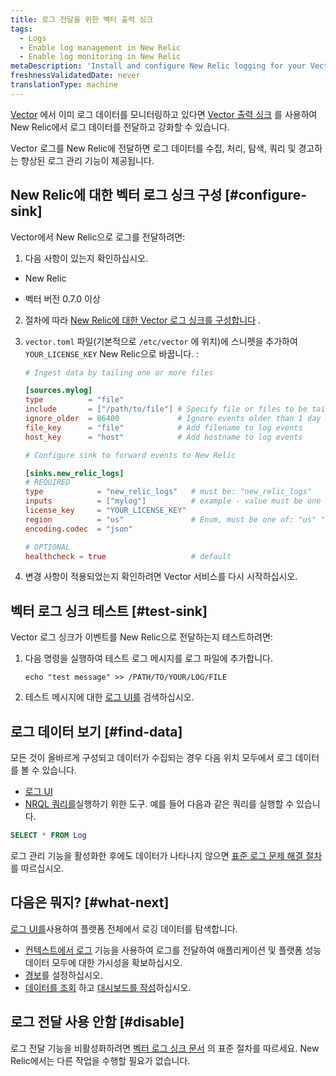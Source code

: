 ```yaml
---
title: 로그 전달을 위한 벡터 출력 싱크
tags:
  - Logs
  - Enable log management in New Relic
  - Enable log monitoring in New Relic
metaDescription: 'Install and configure New Relic logging for your Vector output sink, so you can use our enhanced log management capabilities.'
freshnessValidatedDate: never
translationType: machine
---
```


[Vector](https://vector.dev/) 에서 이미 로그 데이터를 모니터링하고 있다면 [Vector 출력 싱크](https://vector.dev/docs/reference/configuration/sinks/new_relic/) 를 사용하여 New Relic에서 로그 데이터를 전달하고 강화할 수 있습니다.

Vector 로그를 New Relic에 전달하면 로그 데이터를 수집, 처리, 탐색, 쿼리 및 경고하는 향상된 로그 관리 기능이 제공됩니다.

## New Relic에 대한 벡터 로그 싱크 구성 [#configure-sink]

Vector에서 New Relic으로 로그를 전달하려면:

1. 다음 사항이 있는지 확인하십시오.

* New Relic

  <InlinePopover type="licenseKey"/>

* 벡터 버전 0.7.0 이상

2. 절차에 따라 [New Relic에 대한 Vector 로그 싱크를 구성합니다](https://vector.dev/docs/reference/configuration/sinks/new_relic/) .

3. `vector.toml` 파일(기본적으로 `/etc/vector` 에 위치)에 스니펫을 추가하여 `YOUR_LICENSE_KEY` New Relic으로 바꿉니다. <InlinePopover type="licenseKey"/>:

   ```toml
   # Ingest data by tailing one or more files

   [sources.mylog]
   type          = "file"
   include       = ["/path/to/file"] # Specify file or files to be tailed
   ignore_older  = 86400             # Ignore events older than 1 day
   file_key      = "file"            # Add filename to log events
   host_key      = "host"            # Add hostname to log events

   # Configure sink to forward events to New Relic

   [sinks.new_relic_logs]
   # REQUIRED
   type            = "new_relic_logs"   # must be: "new_relic_logs"
   inputs          = ["mylog"]          # example - value must be one or more source IDs
   license_key     = "YOUR_LICENSE_KEY"
   region          = "us"               # Enum, must be one of: "us" "eu" depending on your New Relic account region
   encoding.codec  = "json"

   # OPTIONAL
   healthcheck = true                   # default
   ```

4. 변경 사항이 적용되었는지 확인하려면 Vector 서비스를 다시 시작하십시오.

## 벡터 로그 싱크 테스트 [#test-sink]

Vector 로그 싱크가 이벤트를 New Relic으로 전달하는지 테스트하려면:

1. 다음 명령을 실행하여 테스트 로그 메시지를 로그 파일에 추가합니다.

   ```shell
   echo "test message" >> /PATH/TO/YOUR/LOG/FILE
   ```

2. 테스트 메시지에 대한 [로그 UI를](https://one.newrelic.com/launcher/logger.log-launcher) 검색하십시오.

## 로그 데이터 보기 [#find-data]

모든 것이 올바르게 구성되고 데이터가 수집되는 경우 다음 위치 모두에서 로그 데이터를 볼 수 있습니다.

* [로그 UI](https://one.newrelic.com/launcher/logger.log-launcher)
* [NRQL 쿼리를](/docs/chart-builder/use-chart-builder/choose-data/use-advanced-nrql-mode-specify-data)실행하기 위한 도구. 예를 들어 다음과 같은 쿼리를 실행할 수 있습니다.

```sql
SELECT * FROM Log
```

로그 관리 기능을 활성화한 후에도 데이터가 나타나지 않으면 [표준 로그 문제 해결 절차](/docs/logs/log-management/troubleshooting/no-log-data-appears-ui/) 를 따르십시오.

<InstallFeedback/>

## 다음은 뭐지? [#what-next]

[로그 UI를](/docs/logs/log-management/ui-data/use-logs-ui/)사용하여 플랫폼 전체에서 로깅 데이터를 탐색합니다.

* [컨텍스트에서 로그](/docs/logs/enable-log-management-new-relic/configure-logs-context/configure-logs-context-apm-agents/) 기능을 사용하여 로그를 전달하여 애플리케이션 및 플랫폼 성능 데이터 모두에 대한 가시성을 확보하십시오.
* [경보](/docs/alerts-applied-intelligence/new-relic-alerts/alert-conditions/create-alert-conditions/)를 설정하십시오.
* [데이터를 조회](/docs/query-your-data/explore-query-data/get-started/introduction-querying-new-relic-data/) 하고 [대시보드를 작성](/docs/query-your-data/explore-query-data/dashboards/introduction-dashboards/)하십시오.

## 로그 전달 사용 안함 [#disable]

로그 전달 기능을 비활성화하려면 [벡터 로그 싱크 문서](https://vector.dev/docs/reference/configuration/sinks/new_relic/) 의 표준 절차를 따르세요. New Relic에서는 다른 작업을 수행할 필요가 없습니다.